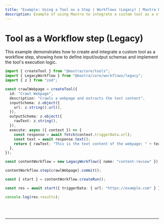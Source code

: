 ```yaml
---
title: "Example: Using a Tool as a Step | Workflows (Legacy) | Mastra Docs"
description: Example of using Mastra to integrate a custom tool as a step in a legacy workflow.
---
```



# Tool as a Workflow step (Legacy)

This example demonstrates how to create and integrate a custom tool as a workflow step, showing how to define input/output schemas and implement the tool's execution logic.

```ts showLineNumbers copy
import { createTool } from "@mastra/core/tools";
import { LegacyWorkflow } from "@mastra/core/workflows/legacy";
import { z } from "zod";

const crawlWebpage = createTool({
  id: "Crawl Webpage",
  description: "Crawls a webpage and extracts the text content",
  inputSchema: z.object({
    url: z.string().url(),
  }),
  outputSchema: z.object({
    rawText: z.string(),
  }),
  execute: async ({ context }) => {
    const response = await fetch(context.triggerData.url);
    const text = await response.text();
    return { rawText: "This is the text content of the webpage: " + text };
  },
});

const contentWorkflow = new LegacyWorkflow({ name: "content-review" });

contentWorkflow.step(crawlWebpage).commit();

const { start } = contentWorkflow.createRun();

const res = await start({ triggerData: { url: "https://example.com" } });

console.log(res.results);
```

<br />
<br />
<hr className="dark:border-[#404040] border-gray-300" />
<br />
<br />
<GithubLink
  link={
    "https://github.com/mastra-ai/mastra/blob/main/examples/basics/workflows-legacy/tool-as-workflow-step"
  }
/>
